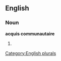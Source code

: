 ==English==

===Noun===
'''acquis communautaire'''

# {{plural of|[[acquis]]}}

[[Category:English plurals]]